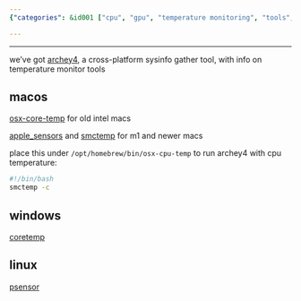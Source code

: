 ```yaml
---
{"categories": &id001 ["cpu", "gpu", "temperature monitoring", "tools", "archey4", "osx-core-temp", "apple_sensors"], "category": "Temperature Management", "date": "2023-10-04 15:07:51", "description": "This article discusses various tools for monitoring CPU and GPU temperatures across different platforms. The tools mentioned include Archey4, Osx-core-temp, Apple_sensors, Smctemp, Coretemp, and Psensor.", "tags": *id001, "title": "Cpu/Gpu Temperature Monitor"}

---
```


------

we've got [archey4](https://github.com/HorlogeSkynet/archey4), a cross-platform sysinfo gather tool, with info on temperature monitor tools

## macos

[osx-core-temp](https://github.com/lavoiesl/osx-cpu-temp) for old intel macs

[apple_sensors](https://github.com/fermion-star/apple_sensors/) and [smctemp](https://github.com/narugit/smctemp) for m1 and newer macs

place this under `/opt/homebrew/bin/osx-cpu-temp` to run archey4 with cpu temperature:

```bash
#!/bin/bash
smctemp -c

```

## windows

[coretemp](https://www.alcpu.com/CoreTemp/)

## linux

[psensor](https://github.com/chinf/psensor)

